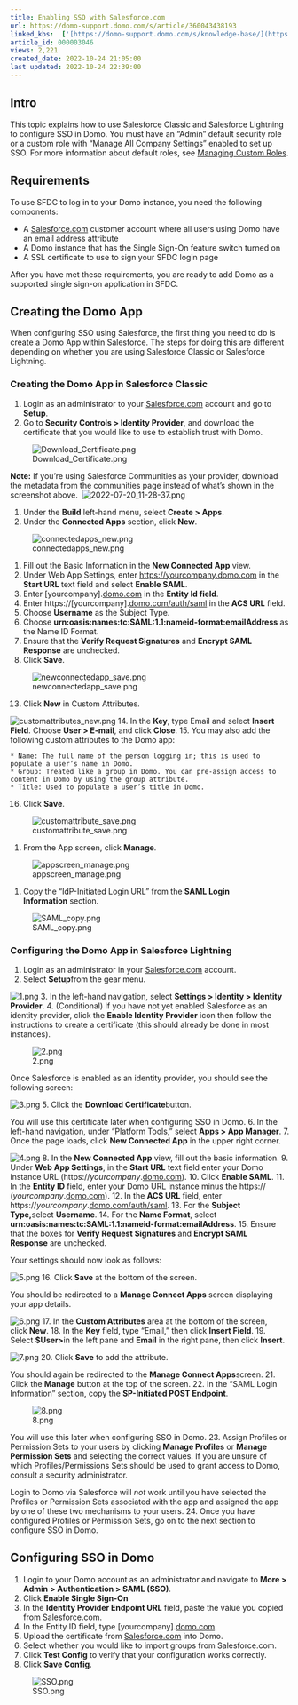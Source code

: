 ```yaml
---
title: Enabling SSO with Salesforce.com
url: https://domo-support.domo.com/s/article/360043438193
linked_kbs:  ['[https://domo-support.domo.com/s/knowledge-base/](https://domo-support.domo.com/s/knowledge-base/)', '[https://domo-support.domo.com/s/](https://domo-support.domo.com/s/)', '[https://domo-support.domo.com/s/topic/0TO5w000000ZamlGAC](https://domo-support.domo.com/s/topic/0TO5w000000ZamlGAC)', '[https://domo-support.domo.com/s/topic/0TO5w000000ZanoGAC](https://domo-support.domo.com/s/topic/0TO5w000000ZanoGAC)', '[https://domo-support.domo.com/s/article/360043438973](https://domo-support.domo.com/s/article/360043438973)', '[https://domo-support.domo.com/s/article/360043438193](https://domo-support.domo.com/s/article/360043438193)', '[https://domo-support.domo.com/s/topic/0TO5w000000ZanoGAC/implementing-sso](https://domo-support.domo.com/s/topic/0TO5w000000ZanoGAC/implementing-sso)', '[https://domo-support.domo.com/s/article/360043429933](https://domo-support.domo.com/s/article/360043429933)', '[https://domo-support.domo.com/s/article/360043429953](https://domo-support.domo.com/s/article/360043429953)', '[https://domo-support.domo.com/s/article/360042925494](https://domo-support.domo.com/s/article/360042925494)', '[https://domo-support.domo.com/s/article/360043429913](https://domo-support.domo.com/s/article/360043429913)', '[https://domo-support.domo.com/s/article/4408174643607](https://domo-support.domo.com/s/article/4408174643607)', '[https://domo-support.domo.com/s/login/](https://domo-support.domo.com/s/login/)']
article_id: 000003046
views: 2,221
created_date: 2022-10-24 21:05:00
last updated: 2022-10-24 22:39:00
---
```





Intro
-----


This topic explains how to use Salesforce Classic and Salesforce Lightning to configure SSO in Domo. You must have an "Admin" default security role or a custom role with "Manage All Company Settings" enabled to set up SSO. For more information about default roles, see [Managing Custom Roles](/s/article/360043438973 "Default Security Role Reference").


Requirements
------------


To use SFDC to log in to your Domo instance, you need the following components:


* A [Salesforce.com](http://Salesforce.com) customer account where all users using Domo have an email address attribute
* A Domo instance that has the Single Sign-On feature switch turned on
* A SSL certificate to use to sign your SFDC login page


After you have met these requirements, you are ready to add Domo as a supported single sign-on application in SFDC.


Creating the Domo App
---------------------


When configuring SSO using Salesforce, the first thing you need to do is create a Domo App within Salesforce. The steps for doing this are different depending on whether you are using Salesforce Classic or Salesforce Lightning. 


### Creating the Domo App in Salesforce Classic


1. Login as an administrator to your [Salesforce.com](http://Salesforce.com) account and go to **Setup**.
2. Go to **Security Controls > Identity Provider**, and download the certificate that you would like to use to establish trust with Domo.


![Download_Certificate.png](Download_Certificate.png)







**Note:** If you’re using Salesforce Communities as your provider, download the metadata from the communities page instead of what’s shown in the screenshot above.  ![2022-07-20_11-28-37.png](2022-07-20_11-28-37.png)




1. Under the **Build** left-hand menu, select **Create > Apps**.
2. Under the **Connected Apps** section, click **New**.  
  
![connectedapps_new.png](connectedapps_new.png)




1. Fill out the Basic Information in the **New Connected App** view.
2. Under Web App Settings, enter [https://yourcompany.domo.com](https://yourcompany.domo.com "https://yourcompany.domo.com") in the **Start URL** text field and select **Enable SAML**.
3. Enter [yourcompany].[domo.com](http://domo.com) in the **Entity Id field**.
4. Enter https://[yourcompany].[domo.com/auth/saml](http://domo.com/auth/saml) in the **ACS URL** field.
5. Choose **Username** as the Subject Type.
6. Choose **urn:oasis:names:tc:SAML:1.1:nameid-format:emailAddress** as the Name ID Format.
7. Ensure that the **Verify Request Signatures** and **Encrypt SAML Response** are unchecked.
8. Click **Save**.


![newconnectedapp_save.png](newconnectedapp_save.png)




13. Click **New** in Custom Attributes.  
  
![customattributes_new.png](customattributes_new.png)
14. In the **Key**, type Email and select **Insert Field**. Choose **User > E-mail**, and click **Close**.
15. You may also add the following custom attributes to the Domo app:


	* Name: The full name of the person logging in; this is used to populate a user’s name in Domo.
	* Group: Treated like a group in Domo. You can pre-assign access to content in Domo by using the group attribute.
	* Title: Used to populate a user’s title in Domo.
16. Click **Save**.


![customattribute_save.png](customattribute_save.png)




1. From the App screen, click **Manage**.


![appscreen_manage.png](appscreen_manage.png)


1. Copy the “IdP-Initiated Login URL” from the **SAML Login Information** section.


![SAML_copy.png](SAML_copy.png)



### Configuring the Domo App in Salesforce Lightning


1. Login as an administrator in your [Salesforce.com](http://Salesforce.com) account.
2. Select **Setup**from the gear menu.  
  
![1.png](1.png)
3. In the left-hand navigation, select **Settings > Identity > Identity Provider**.
4. (Conditional) If you have not yet enabled Salesforce as an identity provider, click the **Enable Identity Provider** icon then follow the instructions to create a certificate (this should already be done in most instances).  
  
![2.png](2.png)  
  
Once Salesforce is enabled as an identity provider, you should see the following screen:  
  
![3.png](3.png)
5. Click the **Download Certificate**button.   
  
You will use this certificate later when configuring SSO in Domo.
6. In the left-hand navigation, under "Platform Tools," select **Apps > App Manager**.
7. Once the page loads, click **New Connected App** in the upper right corner.  
  
![4.png](4.png)
8. In the **New Connected App** view, fill out the basic information.
9. Under **Web App Settings**, in the **Start URL** text field enter your Domo instance URL (https://*yourcompany*.[domo.com](http://domo.com)).
10. Click **Enable SAML**.
11. In the **Entity ID** field, enter your Domo URL instance minus the https:// (*yourcompany*.[domo.com](http://domo.com)).
12. In the **ACS URL** field, enter https://*yourcompany*.[domo.com/auth/saml](http://domo.com/auth/saml).
13. For the **Subject Type,**select **Username**.
14. For the **Name Format**, select **urn:oasis:names:tc:SAML:1.1:nameid-format:emailAddress**.
15. Ensure that the boxes for **Verify Request Signatures** and **Encrypt SAML Response** are unchecked.   
  
Your settings should now look as follows:  
  
![5.png](5.png)
16. Click **Save** at the bottom of the screen.  
  
You should be redirected to a **Manage Connect Apps** screen displaying your app details.  
  
![6.png](6.png)
17. In the **Custom Attributes** area at the bottom of the screen, click **New**.
18. In the **Key** field, type "Email," then click **Insert Field**.
19. Select **$User>**in the left pane and **Email** in the right pane, then click **Insert**.  
  
![7.png](7.png)
20. Click **Save** to add the attribute.   
  
You should again be redirected to the **Manage Connect Apps**screen.
21. Click the **Manage** button at the top of the screen.
22. In the "SAML Login Information" section, copy the **SP-Initiated POST Endpoint**.  
  
![8.png](8.png)  
  
You will use this later when configuring SSO in Domo.
23. Assign Profiles or Permission Sets to your users by clicking **Manage Profiles** or **Manage Permission Sets** and selecting the correct values. If you are unsure of which Profiles/Permissions Sets should be used to grant access to Domo, consult a security administrator.  
  
Login to Domo via Salesforce will *not* work until you have selected the Profiles or Permission Sets associated with the app and assigned the app by one of these two mechanisms to your users.
24. Once you have configured Profiles or Permission Sets, go on to the next section to configure SSO in Domo.


Configuring SSO in Domo
-----------------------


1. Login to your Domo account as an administrator and navigate to **More > Admin** **> Authentication > SAML (SSO)**.
2. Click **Enable Single Sign-On**
3. In the **Identity Provider Endpoint URL** field, paste the value you copied from Salesforce.com.
4. In the Entity ID field, type [yourcompany].[domo.com](http://domo.com).
5. Upload the certificate from [Salesforce.com](http://Salesforce.com) into Domo.
6. Select whether you would like to import groups from Salesforce.com.
7. Click **Test Config** to verify that your configuration works correctly.
8. Click **Save Config**.


![SSO.png](SSO.png)

